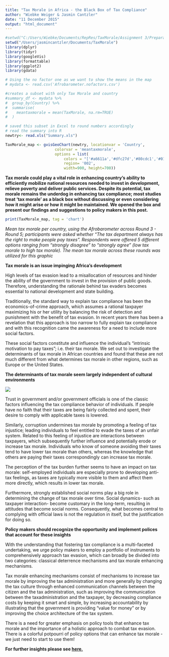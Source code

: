 ```yaml
---
title: "Tax Morale in Africa - the Black Box of Tax Compliance"
author: "Wiebke Weiger & Jasmin Cantzler"
date: "11 December 2015"
output: "html_document"
---
```


```r
#setwd("C:/Users/Wiebke/Documents/RepRes/TaxMorale/Assignment 3/PreparatoryWork")
setwd("/Users/jasmincantzler/Documents/TaxMorale")
library(dplyr)
library(tidyr)
library(googleVis)
library(formattable)
library(ggplot2)
library(gdata)  

# Using the no factor one as we want to show the means in the map
# mydata <- read.csv('Afrobarometer.nofactors.csv')

#creates a subset with only Tax Morale and country
#summary_df <- mydata %>% 
#  group_by(Country) %>% 
#  summarise(
#    meantaxmorale = mean(TaxMorale, na.rm=TRUE)
#  )

# saved this subset in Excel to round numbers accordingly
# read the summary into R
newtry<- read.xls("Summary.xls")  

TaxMorale_map <- gvisGeoChart(newtry, locationvar = 'Country',
                      colorvar = 'meantaxmorale',
                      options = list(
                          colors = "['#a6611a','#dfc27d','#80cdc1','#018571']",
                          region= '002',
                          width=900, height=700))

```


**Tax morale could play a vital role in enhancing country's ability to efficiently mobilize national resources needed to invest in development, relieve poverty and deliver public services. Despite its potential, tax morale remains the underdog in enhancing tax compliance; most studies treat ‘tax morale’ as a black box without discussing or even considering how it might arise or how it might be maintained. We opened the box and present our findings and suggestions to policy makers in this post.**

```r
print(TaxMorale_map, tag = 'chart')
```
*Mean tax morale per country, using the Afrobarometer across Round 3 - Round 5; participants were asked whether "The tax department always has the right to make people pay taxes”. Respondents were offered 5 different options ranging from “strongly disagree” to “strongly agree” (low tax morale to high tax morale). The mean tax morale across these rounds was utilized for this graphic*

**Tax morale is an issue impinging Africa's development**

High levels of tax evasion lead to a misallocation of resources and hinder the ability of the government to invest in the provision of public goods. Therefore, understanding the rationale behind tax evaders becomes essential to national development and state building. 

Traditionally, the standard way to explain tax compliance has been the economics-of-crime approach, which assumes a rational taxpayer maximizing his or her utility by balancing the risk of detection and punishment with the benefit of tax evasion. In recent years there has been a revelation that this approach is too narrow to fully explain tax compliance and with this recognition came the awareness for a need to include more social factors. 

These social factors constitute and influence the individual’s “intrinsic motivation to pay taxes”; i.e. their tax morale. We set out to investigate the determinants of tax morale in African countries and found that these are not much different from what determines tax morale in other regions, such as Europe or the United States.

**The determinants of tax morale seem largely independent of cultural environments**

![](new.png)

Trust in government and/or government officials is one of the classic factors influencing the tax compliance behavior of individuals. If people have no faith that their taxes are being fairly collected and spent, their desire to comply with applicable taxes is lowered. 

Similarly, corruption undermines tax morale by promoting a feeling of tax injustice; leading individuals to feel entitled to evade the taxes of an unfair system. Related to this feeling of injustice are interactions between taxpayers, which subsequently further influence and potentially erode or increase tax morale. Individuals who know of someone avoiding their taxes tend to have lower tax morale than others, whereas the knowledge that others are paying their taxes correspondingly can increase tax morale. 

The perception of the tax burden further seems to have an impact on tax morale:  self-employed individuals are especially prone to developing anti-tax feelings, as taxes are typically more visible to them and affect them more directly, which results in lower tax morale. 

Furthermore, strongly established social norms play a big role in determining the change of tax morale over time. Social dynamics- such as taxpayer interaction- become customary in the long-term, resulting in attitudes that become social norms.
Consequently, what becomes central to complying with official laws is not the regulation in itself, but the justification for doing so. 

**Policy makers should recognize the opportunity and implement polices that account for these insights**

With the understanding that fostering tax compliance is a multi-faceted undertaking, we urge policy makers to employ a portfolio of instruments to comprehensively approach tax evasion, which can broadly be divided into two categories: classical deterrence mechanisms and tax morale enhancing mechanisms. 

Tax morale enhancing mechanisms consist of mechanisms to increase tax morale by improving the tax administration and more generally by changing the tax culture through enhanced communication channels between the citizen and the tax administration, such as improving the communication between the taxadministration and the taxpayer, by decreasing compliance costs by keeping it smart and simple, by increasing accountability by illustrating that the government is providing "value for money" or by improving the choice architecture of the tax system.

There is a need for greater emphasis on policy tools that enhance tax morale and the importance of a holistic approach to combat tax evasion. There is a colorful potpourri of policy options that can enhance tax morale - we just need to start to use them!

**For further insights please see [here.](https://github.com/jasmincantzler/TaxMorale/blob/master/Final%20Project/Final.pdf)**
